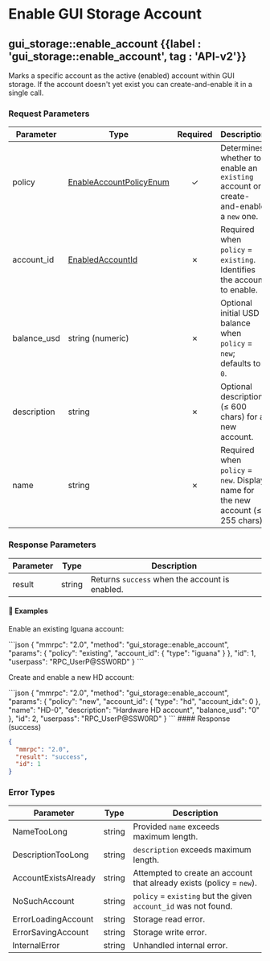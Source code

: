 
# Enable GUI Storage Account

## gui\_storage::enable\_account {{label : 'gui_storage::enable_account', tag : 'API-v2'}}

Marks a specific account as the active (enabled) account within GUI storage.  If the account doesn't yet exist you can create-and-enable it in a single call.

### Request Parameters

| Parameter    | Type                                                                                                      | Required | Description                                                                          |
| ------------ | --------------------------------------------------------------------------------------------------------- | :------: | ------------------------------------------------------------------------------------ |
| policy       | [EnableAccountPolicyEnum](/komodo-defi-framework/api/common_structures/enums/#enable-account-policy-enum) |     ✓    | Determines whether to enable an `existing` account or create-and-enable a `new` one. |
| account\_id  | [EnabledAccountId](/komodo-defi-framework/api/common_structures/wallet/#enabled-account-id)               |     ✗    | Required when `policy` = `existing`. Identifies the account to enable.               |
| balance\_usd | string (numeric)                                                                                          |     ✗    | Optional initial USD balance when `policy` = `new`; defaults to `0`.                 |
| description  | string                                                                                                    |     ✗    | Optional description (≤ 600 chars) for a new account.                                |
| name         | string                                                                                                    |     ✗    | Required when `policy` = `new`. Display name for the new account (≤ 255 chars).      |

### Response Parameters

| Parameter | Type   | Description                                    |
| --------- | ------ | ---------------------------------------------- |
| result    | string | Returns `success` when the account is enabled. |

#### 📌 Examples

Enable an existing Iguana account:

<CodeGroup title="enable_account (existing)" tag="POST" label="gui_storage::enable_account" mm2MethodDecorate="true">
  ```json
  {
    "mmrpc": "2.0",
    "method": "gui_storage::enable_account",
    "params": {
      "policy": "existing",
      "account_id": {
        "type": "iguana"
      }
    },
    "id": 1,
    "userpass": "RPC_UserP@SSW0RD"
  }
  ```
</CodeGroup>

Create and enable a new HD account:

<CodeGroup title="enable_account (new)" tag="POST" label="gui_storage::enable_account" mm2MethodDecorate="true">
  ```json
  {
    "mmrpc": "2.0",
    "method": "gui_storage::enable_account",
    "params": {
      "policy": "new",
      "account_id": {
        "type": "hd",
        "account_idx": 0
      },
      "name": "HD-0",
      "description": "Hardware HD account",
      "balance_usd": "0"
    },
    "id": 2,
    "userpass": "RPC_UserP@SSW0RD"
  }
  ```
</CodeGroup>

<CollapsibleSection expandedText="Hide Response" collapsedText="Show Response">
  #### Response (success)

  ```json
  {
    "mmrpc": "2.0",
    "result": "success",
    "id": 1
  }
  ```
</CollapsibleSection>

### Error Types

| Parameter            | Type   | Description                                                          |
| -------------------- | ------ | -------------------------------------------------------------------- |
| NameTooLong          | string | Provided `name` exceeds maximum length.                              |
| DescriptionTooLong   | string | `description` exceeds maximum length.                                |
| AccountExistsAlready | string | Attempted to create an account that already exists (policy = `new`). |
| NoSuchAccount        | string | `policy` = `existing` but the given `account_id` was not found.      |
| ErrorLoadingAccount  | string | Storage read error.                                                  |
| ErrorSavingAccount   | string | Storage write error.                                                 |
| InternalError        | string | Unhandled internal error.                                            |

